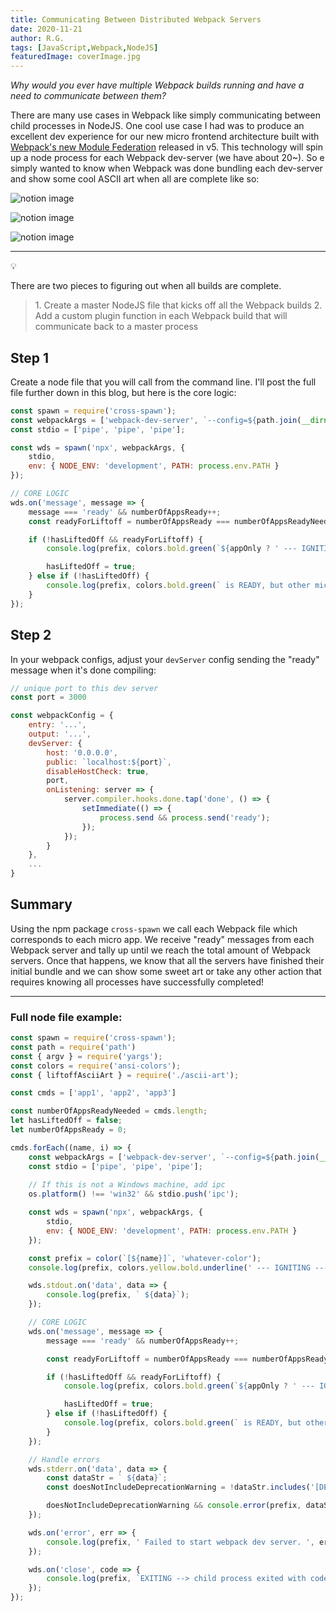 ```yaml
---
title: Communicating Between Distributed Webpack Servers
date: 2020-11-21
author: R.G.
tags: [JavaScript,Webpack,NodeJS]
featuredImage: coverImage.jpg
---
```


_Why would you ever have multiple Webpack builds running and have a need to communicate between them?_

There are many use cases in Webpack like simply communicating between child processes in NodeJS. One cool use case I had was to produce an excellent dev experience for our new micro frontend architecture built with [Webpack's new Module Federation](https://module-federation.github.io/) released in v5. This technology will spin up a node process for each Webpack dev-server (we have about 20~). So e simply wanted to know when Webpack was done bundling each dev-server and show some cool ASCII art when all are complete like so:

![notion image](https://www.notion.so/image/https%3A%2F%2Fs3-us-west-2.amazonaws.com%2Fsecure.notion-static.com%2Fb287862d-996b-4285-a8a9-1472363cf24b%2FUntitled.png?table=block&id=f9a5c604-c4ee-4ab3-a9a8-27de1d162d96&cache=v2)

![notion image](https://www.notion.so/image/https%3A%2F%2Fs3-us-west-2.amazonaws.com%2Fsecure.notion-static.com%2Ff1358046-db83-475f-b6d2-1ffb01be6c07%2FUntitled.png?table=block&id=2aedc4b0-7737-43ac-b31c-dfa0b7307c08&cache=v2)

![notion image](https://www.notion.so/image/https%3A%2F%2Fs3-us-west-2.amazonaws.com%2Fsecure.notion-static.com%2F64ca9969-7cb1-4101-8ff5-48a8328d6da7%2FUntitled.png?table=block&id=4d7f5ab9-abe0-45ff-811d-68f0d6078b1b&cache=v2)

* * *

💡

There are two pieces to figuring out when all builds are complete.

> 1\. Create a master NodeJS file that kicks off all the Webpack builds 2. Add a custom plugin function in each Webpack build that will communicate back to a master process

Step 1
------

Create a node file that you will call from the command line. I'll post the full file further down in this blog, but here is the core logic:

```javascript
const spawn = require('cross-spawn');
const webpackArgs = ['webpack-dev-server', `--config=${path.join(__dirname, `webpack.${name}.config.js`)}`];
const stdio = ['pipe', 'pipe', 'pipe'];

const wds = spawn('npx', webpackArgs, {
    stdio,
    env: { NODE_ENV: 'development', PATH: process.env.PATH }
});

// CORE LOGIC
wds.on('message', message => {
    message === 'ready' && numberOfAppsReady++;
    const readyForLiftoff = numberOfAppsReady === numberOfAppsReadyNeeded;

    if (!hasLiftedOff && readyForLiftoff) {
        console.log(prefix, colors.bold.green(`${appOnly ? ' --- IGNITION SUCCESSFUL ---' : liftoffAsciiArt}`));

        hasLiftedOff = true;
    } else if (!hasLiftedOff) {
        console.log(prefix, colors.bold.green(` is READY, but other micro apps still preparing for launch.`));
    }
});
```

Step 2
------

In your webpack configs, adjust your `devServer` config sending the "ready" message when it's done compiling:

```javascript
// unique port to this dev server
const port = 3000

const webpackConfig = {
    entry: '...',
    output: '...',
    devServer: {
        host: '0.0.0.0',
        public: `localhost:${port}`,
        disableHostCheck: true,
        port,
        onListening: server => {
            server.compiler.hooks.done.tap('done', () => {
                setImmediate(() => {
                    process.send && process.send('ready');
                });
            });
        }
    },
    ...
}
```

Summary
-------

Using the npm package `cross-spawn` we call each Webpack file which corresponds to each micro app. We receive "ready" messages from each Webpack server and tally up until we reach the total amount of Webpack servers. Once that happens, we know that all the servers have finished their initial bundle and we can show some sweet art or take any other action that requires knowing all processes have successfully completed!

* * *

### Full node file example:

```javascript
const spawn = require('cross-spawn');
const path = require('path')
const { argv } = require('yargs');
const colors = require('ansi-colors');
const { liftoffAsciiArt } = require('./ascii-art');

const cmds = ['app1', 'app2', 'app3']

const numberOfAppsReadyNeeded = cmds.length;
let hasLiftedOff = false;
let numberOfAppsReady = 0;

cmds.forEach((name, i) => {
    const webpackArgs = ['webpack-dev-server', `--config=${path.join(__dirname, `webpack.${name}.config.js`)}`];
    const stdio = ['pipe', 'pipe', 'pipe'];
    
    // If this is not a Windows machine, add ipc
    os.platform() !== 'win32' && stdio.push('ipc');

    const wds = spawn('npx', webpackArgs, {
        stdio,
        env: { NODE_ENV: 'development', PATH: process.env.PATH }
    });

    const prefix = color(`[${name}]`, 'whatever-color');
    console.log(prefix, colors.yellow.bold.underline(' --- IGNITING ---\n'));

    wds.stdout.on('data', data => {
        console.log(prefix, ` ${data}`);
    });

    // CORE LOGIC
    wds.on('message', message => {
        message === 'ready' && numberOfAppsReady++;

        const readyForLiftoff = numberOfAppsReady === numberOfAppsReadyNeeded;

        if (!hasLiftedOff && readyForLiftoff) {
            console.log(prefix, colors.bold.green(`${appOnly ? ' --- IGNITION SUCCESSFUL ---' : liftoffAsciiArt}`));

            hasLiftedOff = true;
        } else if (!hasLiftedOff) {
            console.log(prefix, colors.bold.green(` is READY, but other micro apps still preparing for launch.`));
        }
    });

    // Handle errors
    wds.stderr.on('data', data => {
        const dataStr = ` ${data}`;
        const doesNotIncludeDeprecationWarning = !dataStr.includes('[DEP_WEBPACK_COMPILATION_NORMAL_MODULE_LOADER_HOOK]');

        doesNotIncludeDeprecationWarning && console.error(prefix, dataStr);
    });

    wds.on('error', err => {
        console.log(prefix, ' Failed to start webpack dev server. ', err);
    });

    wds.on('close', code => {
        console.log(prefix, `EXITING --> child process exited with code ${code}`);
    });
});
```